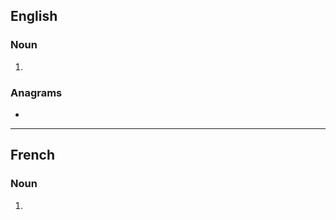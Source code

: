{{also|públics}}
==English==

===Noun===
{{head|en|noun plural form}}

# {{plural of|public|lang=en}}

===Anagrams===
* {{anagrams|en|a=bcilpsu|subclip}}

----

==French==

===Noun===
{{head|fr|noun plural form|g=m}}

# {{plural of|public|lang=fr}}